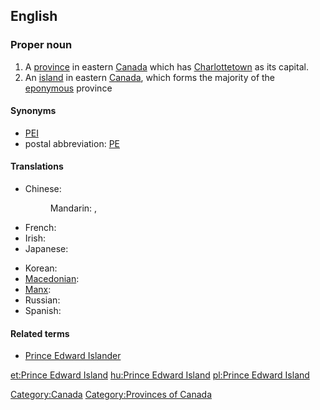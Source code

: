 {{wikipedia}}
{{also|Prince Edward Islands}}
==English==

===Proper noun===
{{en-proper noun|sg=[[prince|Prince]] [[Edward]] [[island|Island]]}}

# A [[province]] in eastern [[Canada]] which has [[Charlottetown]] as its capital.
# An [[island]] in eastern [[Canada]], which forms the majority of the [[eponymous]] province

====Synonyms====
* [[PEI]]
* postal abbreviation: [[PE]]

====Translations====
{{trans-top|Province in eastern Canada}}
* Chinese:
*: Mandarin: {{t|zh|愛德華王子島|sc=Hani}}, {{t|zh|爱德华王子岛|tr=Àidéhuá wángzǐ dǎo|sc=Hani}}
* French: {{t+|fr|Île-du-Prince-Édouard}}
* Irish: {{t-|ga|Oileán Phrionsa Éadbhard|m|xs=Irish}}
* Japanese: {{t|ja|プリンスエドワードアイランド|tr=Purinsu-edowādo-airando|sc=Jpan}}
{{trans-mid}}
* Korean: {{t|ko|프린스에드워드아일랜드|tr=Peurinseu-edeuwodeu-aillaendeu|sc=Kore}}
* [[Macedonian]]: {{t|mk|Остров на Принц Едвард|m|tr=Óstrov na Prínc Édvard}}
* [[Manx]]: {{t-|gv|Ellan y Phrinse Edard|xs=Manx}}
* Russian: {{t|ru|остров Принца Эдуарда|m|tr=óstrov Prínca Eduárda|sc=Cyrl}}
* Spanish: {{t|es|Isla Príncipe Eduardo|f}}
{{trans-bottom}}

====Related terms====
* [[Prince Edward Islander]]

[[Category:Canada]]
[[Category:Provinces of Canada]]

[[et:Prince Edward Island]]
[[hu:Prince Edward Island]]
[[pl:Prince Edward Island]]